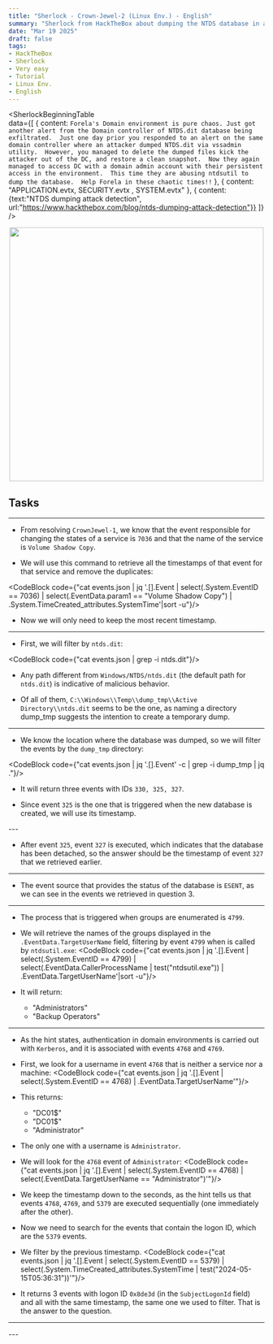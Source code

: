 ```yaml
---
title: "Sherlock - Crown-Jewel-2 (Linux Env.) - English"
summary: "Sherlock from HackTheBox about dumping the NTDS database in a Windows Active Directory environment."
date: "Mar 19 2025"
draft: false
tags:
- HackTheBox
- Sherlock
- Very easy
- Tutorial
- Linux Env.
- English
---
```


<SherlockBeginningTable   
  data={[
    { content: `Forela's Domain environment is pure chaos. Just got another alert from the Domain controller of NTDS.dit database being exfiltrated. 
    Just one day prior you responded to an alert on the same domain controller where an attacker dumped NTDS.dit via vssadmin utility. 
    However, you managed to delete the dumped files kick the attacker out of the DC, and restore a clean snapshot. 
    Now they again managed to access DC with a domain admin account with their persistent access in the environment. 
    This time they are abusing ntdsutil to dump the database. 
    Help Forela in these chaotic times!!` },
    { content: "APPLICATION.evtx, SECURITY.evtx , SYSTEM.evtx" },
    { content: {text:"NTDS dumping attack detection", url:"https://www.hackthebox.com/blog/ntds-dumping-attack-detection"}}
  ]} />

<div align="center">
  <img width="500px" src="/blog/sherlocks/crown_jewel_2_images/Sherlock_logo.png" />
</div> 

<CrownJewelPreviewSteps />

## Tasks

---

<SherlockTask 
    task_number="1" 
    task_content="When utilizing ntdsutil.exe to dump NTDS on disk, it simultaneously employs the Microsoft Shadow Copy Service. 
    What is the most recent timestamp at which this service entered the running state, signifying the possible initiation of the NTDS dumping process?" 
    hint_content="In the System event log, filter for Event ID 7036 and look for the mentioned service name. Once spotted, go to the details tab, and expand the System option to get the event time in UTC." 
    answer="2024-05-15 05:39:55"/>

- From resolving `CrownJewel-1`, we know that the event responsible for changing the states of a service is `7036` and that the name of the service is `Volume Shadow Copy`.

- We will use this command to retrieve all the timestamps of that event for that service and remove the duplicates:

<CodeBlock code={"cat events.json | jq '.[].Event | select(.System.EventID == 7036) | select(.EventData.param1 == \"Volume Shadow Copy\") | .System.TimeCreated_attributes.SystemTime'|sort -u"}/>

<SherlockBodyImage src="/blog/sherlocks/crown_jewel_2_images/CrownJewel2_task_1.png"/>

- Now we will only need to keep the most recent timestamp.

---


<SherlockTask  
    task_number="2" 
    task_content="Identify the full path of the dumped NTDS file." 
    hint_content="In Application Event Log, filter for Event ID 325. This Event ID is recorded whenever a new database (new copy of NTDS.dit database) is created by the database engine." 
    answer="C:\Windows\Temp\dump_tmp\Active Directory\ntds.dit"/>

- First, we will filter by `ntds.dit`:

<CodeBlock code={"cat events.json | grep -i ntds.dit"}/>

<SherlockBodyImage src="/blog/sherlocks/crown_jewel_2_images/CrownJewel2_task_2.png"/>

- Any path different from `Windows/NTDS/ntds.dit` (the default path for `ntds.dit`) is indicative of malicious behavior. 

- Of all of them, `C:\\Windows\\Temp\\dump_tmp\\Active Directory\\ntds.dit` seems to be the one, as naming a directory dump_tmp suggests the intention to create a temporary dump.

---

<SherlockTask  
    task_number="3" 
    task_content="When was the database dump created on the disk?" 
    hint_content="This would be the time of the same event when database copy was created(Event ID 325)." 
    answer="2024-05-15 05:39:56"/>

- We know the location where the database was dumped, so we will filter the events by the `dump_tmp` directory:

<CodeBlock code={"cat events.json | jq '.[].Event' -c | grep -i dump_tmp | jq ."}/>

- It will return three events with IDs `330, 325, 327`.

- Since event `325` is the one that is triggered when the new database is created, we will use its timestamp.

<SherlockBodyImage src="/blog/sherlocks/crown_jewel_2_images/CrownJewel2_task_3.png"/>
---

<SherlockTask  
    task_number="4" 
    task_content="When was the newly dumped database considered complete and ready for use?" 
    hint_content="'In Application Event Log, filter for Event ID 327. This Event ID is recorded whenever a newly created database (new copy of NTDS.dit database) 
    is detached by the database engine and marked ready to use.'"
    answer="2024-05-15 05:39:58"/>

- After event `325`, event `327` is executed, which indicates that the database has been detached, so the answer should be the timestamp of event `327` that we retrieved earlier.

---

<SherlockTask  
    task_number="5" 
    task_content="Event logs use event sources to track events coming from different sources. Which event source provides database status data like creation and detachment?" 
    hint_content="Look at the Event source in Events from question 2 to 4." 
    answer="ESENT"/>

- The event source that provides the status of the database is `ESENT`, as we can see in the events we retrieved in question 3.
<SherlockBodyImage src="/blog/sherlocks/crown_jewel_2_images/CrownJewel2_task_5.png"/>

---

<SherlockTask  
    task_number="6" 
    task_content="When ntdsutil.exe is used to dump the database, it enumerates certain user groups to validate the privileges of the account being used. Which two groups are enumerated by the ntdsutil.exe process? 
    Give the groups in alphabetical order joined by comma space." 
    hint_content="In Security Logs, filter for Event ID 4799 . Look for Events in between the timeframe of incident identified so far. 
    Identify the events where process name is C:\Windows\System32\ntdsutil.exe ." 
    answer="Administrators, Backup Operators"/>

- The process that is triggered when groups are enumerated is `4799`.

- We will retrieve the names of the groups displayed in the `.EventData.TargetUserName` field, filtering by event `4799` when is called by `ntdsutil.exe`:
<CodeBlock code={"cat events.json | jq '.[].Event | select(.System.EventID == 4799) | select(.EventData.CallerProcessName | test(\"ntdsutil.exe\")) | .EventData.TargetUserName'|sort -u"}/>

- It will return:
	- "Administrators"
	- "Backup Operators"

---

<SherlockTask  
    task_number="7" 
    task_content="Now you are tasked to find the Login Time for the malicious Session. Using the Logon ID, find the Time when the user logon session started." 
    hint_content="Since this is a domain environment we would want to use Kerberos events to find the timestamp. 
    Filter for Event ID 4768 and 4769. From here identify the Event Where Account Name is a user account name and not any service or machine account (Starting with a $) in the event 4768. 
    This event will be immiediatly followed by a 4769 event with the same Subject Username. Now add another event id 5379 in the filter. These new events have the Logon ID we are tracking. 
    Notice that timestamp of all these events are same as they happened right after each other. This will be the logon time" 
    answer="2024-05-15 05:36:31"/>

- As the hint states, authentication in domain environments is carried out with `Kerberos`, and it is associated with events `4768` and `4769`.

- First, we look for a username in event `4768` that is neither a service nor a machine:
<CodeBlock code={"cat events.json | jq '.[].Event | select(.System.EventID == 4768) | .EventData.TargetUserName'"}/>

- This returns:
    - "DC01$"
	- "DC01$"
	- "Administrator"

- The only one with a username is `Administrator`.

- We will look for the `4768` event of `Administrator`:
<CodeBlock code={"cat events.json | jq '.[].Event | select(.System.EventID == 4768) | select(.EventData.TargetUserName == \"Administrator\")'"}/>
<SherlockBodyImage src="/blog/sherlocks/crown_jewel_2_images/CrownJewel2_task_7.png"/>

- We keep the timestamp down to the seconds, as the hint tells us that events `4768`, `4769`, and `5379` are executed sequentially (one immediately after the other).

- Now we need to search for the events that contain the logon ID, which are the `5379` events.

- We filter by the previous timestamp.
<CodeBlock code={"cat events.json | jq '.[].Event | select(.System.EventID == 5379) | select(.System.TimeCreated_attributes.SystemTime | test(\"2024-05-15T05:36:31\"))'"}/>

- It returns 3 events with logon ID `0x8de3d` (in the `SubjectLogonId` field) and all with the same timestamp, the same one we used to filter. That is the answer to the question.

---

<SherlockFinalContent />
---